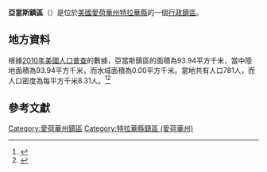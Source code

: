 {{noteTA
|G1=USState
|G2=地名
|G3=Unit
}}
{{Infobox settlement
|official_name            = 亞當斯鎮區
|native_name = Adams Township
|settlement_type          = [[行政鎮區|行政鎮區]]
|image_skyline            = 
|imagesize                = 
|image_map                = Map highlighting Adams Township, Delaware County, Iowa.svg
|mapsize                  = 250px
|pushpin_map  =USA Iowa
|pushpin_label = 亞當斯鎮區
|pushpin_label_position   = top
|pushpin_map_caption      = 亞當斯鎮區在愛荷華州的位置
|subdivision_type         = [[世界政區索引|國家]]
|subdivision_type1        = [[美国州份|州份]]
|subdivision_type2        = [[愛荷華州行政区划|縣]]
|subdivision_name         = [[美国|美国]]
|subdivision_name1        = [[愛荷華州|愛荷華州]]
|subdivision_name2        = [[特拉華縣_(愛荷華州)|特拉華縣]]
|elevation_ft             = 984
|elevation_m              = 300
|timezone                 = [[北美中部時區|北美中部時區]]
|area_total_km2           = 93.94
|area_land_km2            = 93.94
|area_water_km2           = 0.00
|area_total_sq_mi         = 
|area_land_sq_mi          = 
|area_water_sq_mi         = 
|population_as_of         = [[2010年美國人口普查|2010]]
|population_footnotes     = 
|population_total         = 781
|population_density_km2   = auto
|population_density_sq_mi = auto
|utc_offset               = -6
|coordinates              = {{coord|42|20|25|N|91|32|38|W|type:city_region:US-AL_source:GNS-enwiki|display=inline,title}}
| coor_pinpoint           = 
| coordinates_footnotes   = 
|timezone_DST             = CDT
|utc_offset_DST           = -5
|postal_code_type         = [[美國郵區編號|郵區編號]]
|postal_code              = 
|area_code                = {{link-en|电话区号563|Area code 563|563}}
|blank_name = [[地名信息系统|GNIS ID]]
|blank_info = 467373
}}
'''亞當斯鎮區'''（{{lang-en|Adams Township}}）是位於[[美國|美國]][[愛荷華州|愛荷華州]][[特拉華縣_(愛荷華州)|特拉華縣]]的一個[[行政鎮區|行政鎮區]]。

== 地方資料 ==
根據[[2010年美國人口普查|2010年美國人口普查]]的數據，亞當斯鎮區的面積為93.94平方千米，當中陸地面積為93.94平方千米，而水域面積為0.00平方千米。當地共有人口781人，而人口密度為每平方千米8.31人。<ref name="GR8">{{cite web|url=http://factfinder2.census.gov|publisher=[[美国人口调查局|美国人口调查局]]|accessdate=2011-05-14|title=American FactFinder|archive-date=2013-09-11|archive-url=https://web.archive.org/web/20130911234518/http://factfinder2.census.gov/|dead-url=no}}</ref><ref>{{cite web|url=https://www.citypopulation.de/en/usa/iowa/admin/|title=USA: Iowa (Counties and Townships) - City Population}}</ref>

== 參考文獻 ==
{{reflist}}

{{特拉華縣 (愛荷華州)}}

{{DEFAULTSORT:Adams Township}}
[[Category:愛荷華州鎮區|Category:愛荷華州鎮區]]
[[Category:特拉華縣鎮區_(愛荷華州)|Category:特拉華縣鎮區 (愛荷華州)]]

{{Iowa-geo-stub}}